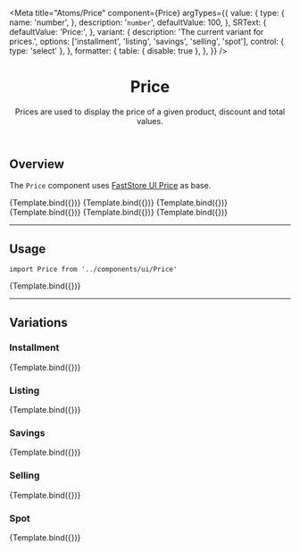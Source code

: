 

<Meta
  title="Atoms/Price"
  component={Price}
  argTypes={{
    value: {
      type: {
        name: 'number',
      },
      description: '`number`',
      defaultValue: 100,
    },
    SRText: {
      defaultValue: 'Price:',
    },
    variant: {
      description: 'The current variant for prices.',
      options: ['installment', 'listing', 'savings', 'selling', 'spot'],
      control: { type: 'select' },
    },
    formatter: {
      table: { disable: true },
    },
  }}
/>


<header>

# Price

Prices are used to display the price of a given product, discount and total values.

</header>

## Overview

The `Price` component uses [FastStore UI Price](https://www.faststore.dev/reference/ui/atoms/Price) as base.

<Canvas>
  <Story name="overview-default">{Template.bind({})}</Story>
  <Story
    name="overview-installment"
    args={{
      variant: 'installment',
    }}
  >
    {Template.bind({})}
  </Story>
  <Story
    name="overview-listing"
    args={{
      variant: 'listing',
    }}
  >
    {Template.bind({})}
  </Story>
  <Story
    name="overview-savings"
    args={{
      variant: 'savings',
    }}
  >
    {Template.bind({})}
  </Story>
  <Story
    name="overview-selling"
    args={{
      variant: 'selling',
    }}
  >
    {Template.bind({})}
  </Story>
  <Story
    name="overview-spot"
    args={{
      variant: 'spot',
    }}
  >
    {Template.bind({})}
  </Story>
</Canvas>

---

## Usage

`import Price from '../components/ui/Price'`

<Canvas>
  <Story
    name="default"
    args={{
      variant: '',
    }}
  >
    {Template.bind({})}
  </Story>
</Canvas>

<ArgsTable story="default" />

---

## Variations

### Installment

<Canvas>
  <Story
    name="installment"
    args={{
      variant: 'installment',
    }}
  >
    {Template.bind({})}
  </Story>
</Canvas>

### Listing

<Canvas>
  <Story
    name="listing"
    args={{
      variant: 'listing',
      SRText: 'Original price:',
    }}
  >
    {Template.bind({})}
  </Story>
</Canvas>

<TokenTable>
  <TokenRow
    token="--fs-price-listing-color"
    value="var(--fs-color-text-light)"
    isColor
  />
  <TokenRow token="--fs-price-listing-text-decoration" value="line-through" />
</TokenTable>

### Savings

<Canvas>
  <Story
    name="savings"
    args={{
      variant: 'savings',
    }}
  >
    {Template.bind({})}
  </Story>
</Canvas>

### Selling

<Canvas>
  <Story
    name="selling"
    args={{
      variant: 'selling',
    }}
  >
    {Template.bind({})}
  </Story>
</Canvas>

### Spot

<Canvas>
  <Story
    name="spot"
    args={{
      variant: 'spot',
      SRText: 'Sale price:',
    }}
  >
    {Template.bind({})}
  </Story>
</Canvas>

<TokenTable>
  <TokenRow token="--fs-price-spot-margin-left" value="var(--fs-spacing-1)" />
  <TokenRow
    token="--fs-price-spot-font-weight"
    value="var(--fs-text-weight-bold)"
  />
</TokenTable>
